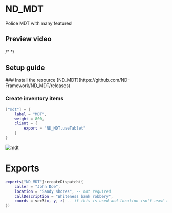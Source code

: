 
# ND_MDT
Police MDT with many features!


## Preview video
/* <PreviewVideo
    src="https://www.youtube.com/embed/NcTIdCN4VR0?si=EmZsoMUj5PvG-HyN"
/> */


## Setup guide
<Steps>
### Install the resource
[ND_MDT](https://github.com/ND-Framework/ND_MDT/releases)


### Create inventory items
```lua copy filename="items.lua"
["mdt"] = {
    label = "MDT",
    weight = 800,
    client = {
        export = "ND_MDT.useTablet"
    }
}
```
![mdt](https://github.com/ND-Framework/ND_MDT/assets/86536434/1dcb38e5-4609-401f-97bf-77371fb55466)


</Steps>

# Exports
```lua
exports["ND_MDT"]:createDispatch({
    caller = "John Doe",
    location = "Sandy shores", -- not required
    callDescription = "Whiteness bank robbery",
    coords = vec3(x, y, z) -- if this is used and location isn't used then it will still display the location from these coords.
})
```
